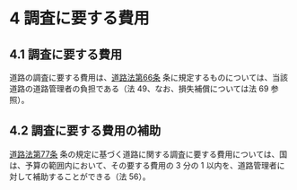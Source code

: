 
# 4 調査に要する費用

## 4.1 調査に要する費用

道路の調査に要する費用は、[道路法第66条](https://elaws.e-gov.go.jp/document?lawid=327AC1000000180#Mp-At_66) 条に規定するものについては、当該道路の道路管理者の負担である（法 49、なお、損失補償については法 69 参照）。

## 4.2 調査に要する費用の補助

[道路法第77条](https://elaws.e-gov.go.jp/document?lawid=327AC1000000180#Mp-At_77) 条の規定に基づく道路に関する調査に要する費用については、国は、予算の範囲内において、その要する費用の 3 分の 1 以内を、道路管理者に対して補助することができる（法 56）。
